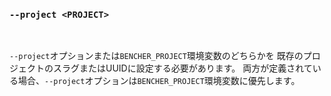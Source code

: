 ### `--project <PROJECT>`

<br />

`--project`オプションまたは`BENCHER_PROJECT`環境変数のどちらかを
既存のプロジェクトのスラグまたはUUIDに設定する必要があります。
両方が定義されている場合、`--project`オプションは`BENCHER_PROJECT`環境変数に優先します。